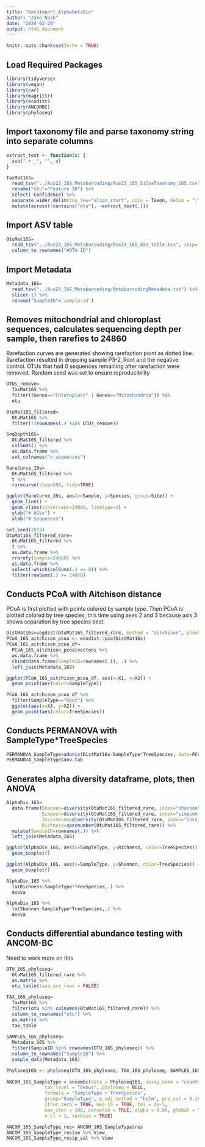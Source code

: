 ```yaml
---
title: "DataImport_AlphaBetaDiv"
author: "Jake Nash"
date: "2024-02-29"
output: html_document
---
```


```r
knitr::opts_chunk$set(echo = TRUE)
```

## Load Required Packages
```r
library(tidyverse)
library(vegan)
library(car)
library(magrittr)
library(ecodist)
library(ANCOMBC)
library(phyloseq)
```

## Import taxonomy file and parse taxonomy string into separate columns
```r
extract_text <- function(x) {
  sub(".+__", "", x)
}

TaxMat16S=
  read_tsv("../Aus23_16S_Metabarcoding/Aus23_16S_SilvaTaxonomy_16S.tsv") %>%
  rename("otu"="Feature ID") %>%
  select(-Confidence) %>%
  separate_wider_delim(too_few="align_start", cols = Taxon, delim = ";", names = c("Kingdom", "Phylum","Class", "Order","Family","Genus","Species")) %>%
  mutate(across(!contains("otu"), ~extract_text(.)))
```

## Import ASV table
```r
OtuMat16S=
  read_tsv("../Aus23_16S_Metabarcoding/Aus23_16S_ASV_table.tsv", skip=1) %>%
  column_to_rownames("#OTU ID")
```

## Import Metadata
```r
Metadata_16S=
  read_tsv("../Aus23_16S_Metabarcoding/MetabarcodingMetadata.txt") %>%
  slice(-1) %>%
  rename("SampleID"=`sample-id`)
```

## Removes mitochondrial and chloroplast sequences, calculates sequencing depth per sample, then rarefies to 24860
Rarefaction curves are generated showing rarefaction point as dotted line. Rarefaction resulted in dropping sample P3-2_Root and the negative control. OTUs that had 0 sequences remaining after rarefaction were removed. Random seed was set to ensure reproducibility
```r
OTUs_remove=
  TaxMat16S %>%
  filter((Genus=="Chloroplast" | Genus=="Mitochondria")) %$%
  otu

OtuMat16S_filtered=
  OtuMat16S %>% 
  filter(!(rownames(.) %in% OTUs_remove))

SeqDepth16S=
  OtuMat16S_filtered %>%
  colSums() %>%
  as.data.frame %>%
  set_colnames("n_sequences")

RareCurve_16s=
  OtuMat16S_filtered %>%
  t %>%
  rarecurve(step=500, tidy=TRUE)

ggplot(RareCurve_16s, aes(x=Sample, y=Species, group=Site)) +
  geom_line() +
  geom_vline(xintercept=24860, linetype=2) +
  ylab("# ASVs") +
  xlab("# Sequences")

set.seed(2023)
OtuMat16S_filtered_rare=
  OtuMat16S_filtered %>%
  t %>%
  as.data.frame %>%
  rrarefy(sample=24860) %>%
  as.data.frame %>%
  select(-which(colSums(.) == 0)) %>%
  filter(rowSums(.) >= 24860)
```

## Conducts PCoA with Aitchison distance
PCoA is first plotted with points colored by sample type. Then PCoA is plotted colored by tree species, this time using axes 2 and 3 because axis 3 shows separation by tree species best.
```r
DistMat16s=vegdist(OtuMat16S_filtered_rare, method = "aitchison", pseudocount=1)
PCoA_16S_aitchison_pcoa <- ecodist::pco(DistMat16s)
PCoA_16S_aitchison_pcoa_df=
  PCoA_16S_aitchison_pcoa$vectors %>%
  as.data.frame %>%
  cbind(data.frame(SampleID=rownames(.)), .) %>%
  left_join(Metadata_16S)

ggplot(PCoA_16S_aitchison_pcoa_df, aes(x=X1, y=X2)) +
  geom_point(aes(color=SampleType))

PCoA_16S_aitchison_pcoa_df %>%
  filter(SampleType=="Root") %>%
  ggplot(aes(x=X3, y=X2)) +
  geom_point(aes(color=TreeSpecies))
```

## Conducts PERMANOVA with SampleType*TreeSpecies
```r
PERMANOVA_SampleType=adonis(DistMat16s~SampleType*TreeSpecies, data=PCoA_16S_aitchison_pcoa_df)
PERMANOVA_SampleType$aov.tab
```

## Generates alpha diversity dataframe, plots, then ANOVA
```r
AlphaDiv_16S=
  data.frame(Shannon=diversity(OtuMat16S_filtered_rare, index="shannon"),
             Simpson=diversity(OtuMat16S_filtered_rare, index="simpson"),
             Invsimpson=diversity(OtuMat16S_filtered_rare, index="invsimpson"),
             Richness=specnumber(OtuMat16S_filtered_rare)) %>%
  mutate(SampleID=rownames(.)) %>%
  left_join(Metadata_16S)

ggplot(AlphaDiv_16S, aes(x=SampleType, y=Richness, color=TreeSpecies)) +
  geom_boxplot()

ggplot(AlphaDiv_16S, aes(x=SampleType, y=Shannon, color=TreeSpecies)) +
  geom_boxplot()

AlphaDiv_16S %>%
  lm(Richness~SampleType*TreeSpecies,.) %>%
  Anova

AlphaDiv_16S %>%
  lm(Shannon~SampleType*TreeSpecies,.) %>%
  Anova
```


## Conducts differential abundance testing with ANCOM-BC
Need to work more on this
```r
OTU_16S_phyloseq=
  OtuMat16S_filtered_rare %>%
  as.matrix %>%
  otu_table(taxa_are_rows = FALSE)

TAX_16S_phyloseq=
  TaxMat16S %>%
  filter(otu %in% colnames(OtuMat16S_filtered_rare)) %>%
  column_to_rownames("otu") %>%
  as.matrix %>%
  tax_table
  
SAMPLES_16S_phyloseq=
  Metadata_16S %>%
  filter(SampleID %in% rownames(OTU_16S_phyloseq)) %>%
  column_to_rownames("SampleID") %>%
  sample_data(Metadata_16S)

Phyloseq16S <- phyloseq(OTU_16S_phyloseq, TAX_16S_phyloseq, SAMPLES_16S_phyloseq)
  
ANCOM_16S_SampleType = ancombc(data = Phyloseq16S, assay_name = "counts", 
              tax_level = "Genus", phyloseq = NULL, 
              formula = "SampleType + TreeSpecies", 
              group="SampleType", p_adj_method = "holm", prv_cut = 0.10, lib_cut = 1000, 
              struc_zero = TRUE, neg_lb = TRUE, tol = 1e-5, 
              max_iter = 100, conserve = TRUE, alpha = 0.05, global = TRUE,
              n_cl = 1, verbose = TRUE)

ANCOM_16S_SampleType_res= ANCOM_16S_SampleType$res
ANCOM_16S_SampleType_res$se %>% View
ANCOM_16S_SampleType_res$p_val %>% View
```
